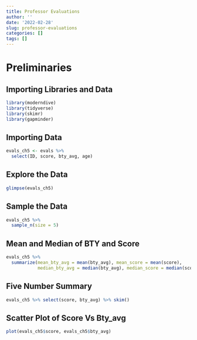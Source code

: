 ```yaml
---
title: Professor Evaluations
author: ''
date: '2022-02-28'
slug: professor-evaluations
categories: []
tags: []
---
```

# Preliminaries
## Importing Libraries and Data
```r
library(moderndive)
library(tidyverse)
library(skimr)
library(gapminder)
```

## Importing Data
```r
evals_ch5 <- evals %>%
  select(ID, score, bty_avg, age)
```

## Explore the Data
```r
glimpse(evals_ch5)
```

## Sample the Data

```r
evals_ch5 %>%
  sample_n(size = 5)
```

## Mean and Median of BTY and Score
```r
evals_ch5 %>%
  summarize(mean_bty_avg = mean(bty_avg), mean_score = mean(score),
            median_bty_avg = median(bty_avg), median_score = median(score))
```
## Five Number Summary

```r
evals_ch5 %>% select(score, bty_avg) %>% skim()
```
## Scatter Plot of Score Vs Bty_avg
```r
plot(evals_ch5$score, evals_ch5$bty_avg)

```

